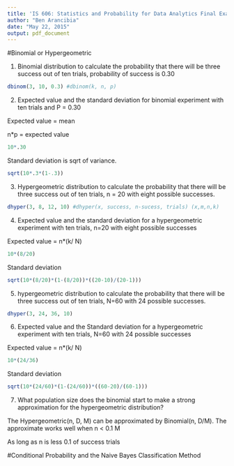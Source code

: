 ```yaml
---
title: 'IS 606: Statistics and Probability for Data Analytics Final Exam'
author: "Ben Arancibia"
date: "May 22, 2015"
output: pdf_document
---
```


#Binomial or Hypergeometric

1) Binomial distribution to calculate the probability that there will be three success out of ten trials, probability of success is 0.30

```r
dbinom(3, 10, 0.3) #dbinom(k, n, p)
```

2) Expected value and the standard deviation for binomial experiment with ten trials and P = 0.30

Expected value = mean

n*p = expected value

```r
10*.30
```

Standard deviation is sqrt of variance.

```r
sqrt(10*.3*(1-.3)) 
```

3) Hypergeometric distribution to calculate the probability that there will be three success out of ten trials, n = 20 with eight possible successes. 

```r
dhyper(3, 8, 12, 10) #dhyper(x, success, n-sucess, trials) (x,m,n,k)
```

4) Expected value and the standard deviation for a hypergeometric experiment with ten trials, n=20 with eight possible successes

Expected value = n*(k/ N)

```r
10*(8/20)
```

Standard deviation

```r
sqrt(10*(8/20)*(1-(8/20))*((20-10)/(20-1)))
```

5) hypergeometric distribution to calculate the probability that there will be three success out of ten trials, N=60 with 24 possible successes.

```r
dhyper(3, 24, 36, 10)
```

6) Expected value and the Standard deviation for a hypergeometric experiment with ten trials, N=60 with 24 possible successes

Expected value = n*(k/ N)
```r
10*(24/36)
```

Standard deviation

```r
sqrt(10*(24/60)*(1-(24/60))*((60-20)/(60-1)))
```

7) What population size does the binomial start to make a strong approximation for the hypergeometric distribution?

The Hypergeometric(n, D, M) can be approximated by Binomial(n, D/M). The approximate works well when n < 0.1 M

As long as n is less 0.1 of success trials

#Conditional Probability and the Naive Bayes Classification Method


